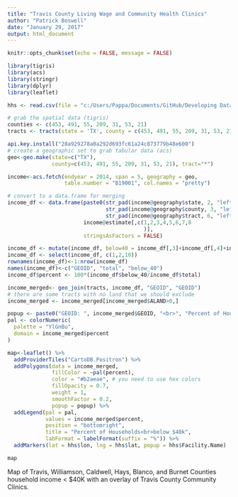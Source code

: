 ```yaml
---
title: "Travis County Living Wage and Community Health Clinics"
author: "Patrick Boswell"
date: "January 29, 2017"
output: html_document
---
```


```r
knitr::opts_chunk$set(echo = FALSE, message = FALSE)
```

```r
library(tigris)
library(acs)
library(stringr) 
library(dplyr)
library(leaflet)

hhs <- read.csv(file = "c:/Users/Pappa/Documents/GitHub/Developing Data Products/Household-Income-Analysis--Travis-County/HHSL.csv",header = TRUE,sep = ',')

# grab the spatial data (tigris)
counties <- c(453, 491, 55, 209, 31, 53, 21)
tracts <- tracts(state = 'TX', county = c(453, 491, 55, 209, 31, 53, 21), cb=TRUE)

api.key.install("28a929278a0a292d693fc61a24c873779b48e600") 
# create a geographic set to grab tabular data (acs)
geo<-geo.make(state=c("TX"),
              county=c(453, 491, 55, 209, 31, 53, 21), tract="*")

income<-acs.fetch(endyear = 2014, span = 5, geography = geo,
                  table.number = "B19001", col.names = "pretty")

# convert to a data.frame for merging
income_df <- data.frame(paste0(str_pad(income@geography$state, 2, "left", pad="0"), 
                               str_pad(income@geography$county, 3, "left", pad="0"), 
                               str_pad(income@geography$tract, 6, "left", pad="0")), 
                        income@estimate[,c(1,2,3,4,5,6,7,8
                                           )], 
                        stringsAsFactors = FALSE)

income_df <- mutate(income_df, below40 = income_df[,3]+income_df[,4]+income_df[,5]+income_df[,6]+income_df[,7]+income_df[,8])
income_df <- select(income_df, c(1,2,10))
rownames(income_df)<-1:nrow(income_df)
names(income_df)<-c("GEOID", "total", "below_40")
income_df$percent <- 100*(income_df$below_40/income_df$total)

income_merged<- geo_join(tracts, income_df, "GEOID", "GEOID")
# there are some tracts with no land that we should exclude
income_merged <- income_merged[income_merged$ALAND>0,]

popup <- paste0("GEOID: ", income_merged$GEOID, "<br>", "Percent of Households below $40k: ", round(income_merged$percent,2))
pal <- colorNumeric(
  palette = "YlGnBu",
  domain = income_merged$percent
)

map<-leaflet() %>%
  addProviderTiles("CartoDB.Positron") %>%
  addPolygons(data = income_merged, 
              fillColor = ~pal(percent), 
              color = "#b2aeae", # you need to use hex colors
              fillOpacity = 0.7, 
              weight = 1, 
              smoothFactor = 0.2,
              popup = popup) %>%
  addLegend(pal = pal, 
            values = income_merged$percent, 
            position = "bottomright", 
            title = "Percent of Households<br>below $40k",
            labFormat = labelFormat(suffix = "%")) %>%
  addMarkers(lat = hhs$lon, lng = hhs$lat, popup = hhs$Facility.Name)

map
```

Map of Travis, Williamson, Caldwell, Hays, Blanco, and Burnet Counties household income < $40K with an overlay of Travis County Community Clinics.